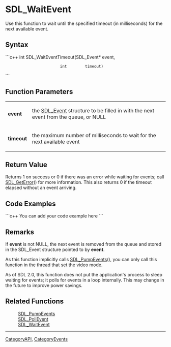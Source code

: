 <!-- pragma section-numbers off -->
<!-- pragma disable-camelcase -->

= SDL_WaitEvent =
Use this function to wait until the specified timeout (in milliseconds) for the next available event.


== Syntax ==
```c++
int SDL_WaitEventTimeout(SDL_Event* event,
                         int        timeout)
```

== Function Parameters ==
{|
|'''event'''
|the [[SDL_Event]] structure to be filled in with the next event from the queue, or NULL
|-
|'''timeout'''
|the maximum number of milliseconds to wait for the next available event
|}

== Return Value ==
Returns 1 on success or 0 if there was an error while waiting for events; call [[SDL_GetError]]() for more information. This also returns 0 if the timeout elapsed without an event arriving.

== Code Examples ==
```c++
You can add your code example here
```

== Remarks ==
If '''event''' is not NULL, the next event is removed from the queue and stored in the SDL_Event structure pointed to by '''event'''.

As this function implicitly calls [[SDL_PumpEvents]](), you can only call this function in the thread that set the video mode.

As of SDL 2.0, this function does not put the application's process to sleep waiting for events; it polls for events in a loop internally. This may change in the future to improve power savings.

== Related Functions ==
:[[SDL_PumpEvents]]
:[[SDL_PollEvent]]
:[[SDL_WaitEvent]]

----
[[CategoryAPI]], [[CategoryEvents]]
